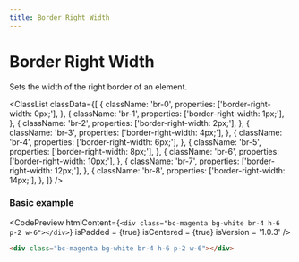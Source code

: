 ```yaml
---
title: Border Right Width
---
```



# Border Right Width

Sets the width of the right border of an element.

<ClassList
  classData={[
    {
      className: 'br-0',
      properties: ['border-right-width: 0px;'],
    },
    {
      className: 'br-1',
      properties: ['border-right-width: 1px;'],
    },
    {
      className: 'br-2',
      properties: ['border-right-width: 2px;'],
    },
    {
      className: 'br-3',
      properties: ['border-right-width: 4px;'],
    },
    {
      className: 'br-4',
      properties: ['border-right-width: 6px;'],
    },
    {
      className: 'br-5',
      properties: ['border-right-width: 8px;'],
    },
    {
      className: 'br-6',
      properties: ['border-right-width: 10px;'],
    },
    {
      className: 'br-7',
      properties: ['border-right-width: 12px;'],
    },
    {
      className: 'br-8',
      properties: ['border-right-width: 14px;'],
    },
  ]}
/>

### Basic example

<CodePreview
  htmlContent={`
    <div class="bc-magenta bg-white br-4 h-6 p-2 w-6"></div>
  `}
  isPadded = {true}
  isCentered = {true}
  isVersion = '1.0.3'
/>

```html
<div class="bc-magenta bg-white br-4 h-6 p-2 w-6"></div>
```